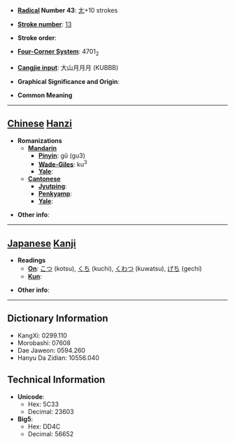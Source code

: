 * '''[[Wiktionary:Chinese radical index| Radical]] Number 43''': [[Wiktionary:Chinese radical index 尢|尢]]+10 strokes

* '''[[Wiktionary:Chinese total strokes index|Stroke number]]''': [[Wiktionary:Chinese total strokes index 13|13]]

* '''Stroke order''': 

* '''[[Wiktionary:Chinese four corner index|Four-Corner System]]''': 4701<sub>2</sub>

* '''[[Wiktionary:Chinese Cangjie index|Cangjie input]]''': 大山月月月 (KUBBB)

* '''Graphical Significance and Origin''': 

* '''Common Meaning'''

----

== [[Chinese]] [[Hanzi]] ==

* '''Romanizations'''
** '''[[Mandarin]]'''
*** '''[[Pinyin]]''': gǔ (gu3)
*** '''[[Wade-Giles]]''': ku<sup>3</sup>
*** '''[[Yale]]''': 
** '''[[Cantonese]]'''
*** '''[[Jyutping]]''':
*** '''[[Penkyamp]]''': 
*** '''[[Yale]]''': 

* '''Other info''': 

----

== [[Japanese]] [[Kanji]] ==

* '''Readings'''
** '''[[On]]''': [[こつ]] (kotsu), [[くち]] (kuchi), [[くわつ]] (kuwatsu), [[げち]] (gechi)
** '''[[Kun]]''': 

* '''Other info''':  

----

== Dictionary Information ==

* KangXi: 0299.110
* Morobashi: 07608
* Dae Jaweon: 0594.260
* Hanyu Da Zidian: 10556.040

== Technical Information ==

* '''Unicode''':
** Hex: 5C33
** Decimal: 23603
* '''Big5''':
** Hex: DD4C
** Decimal: 56652